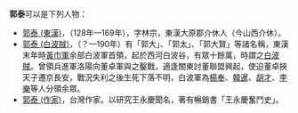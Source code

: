 '''郭泰'''可以是下列人物：

* [[郭泰_(東漢)|郭泰 (東漢)]]，（128年—169年），字林宗，東漢大原郡介休人（今山西介休）。
* [[郭泰_(白波賊)|郭泰 (白波賊)]]，（？—190年）有「郭大」、「郭太」、「郭大賢」等諸名稱，東漢末年時[[黃巾軍|黃巾軍]]余部白波軍首領，起於西河白波谷，有眾十餘萬，時謂之[[白波賊|白波賊]]。曾領兵進軍洛陽向董卓軍與之鑿戰，適逢關東討董聯盟興起，使迫董卓挾天子遷京長安，戰況失利之後生死下落不明，白波軍為[[楊奉|楊奉]]、[[韓暹|韓暹]]、[[胡才|胡才]]、[[黄巾军人物#李乐|李樂]]等人分領余眾。
* [[郭泰_(作家)|郭泰 (作家)]]，台灣作家。以研究王永慶聞名，著有暢銷書「王永慶奮鬥史」。

{{disambig|T泰|Cat=二字郭姓人名消歧义}}